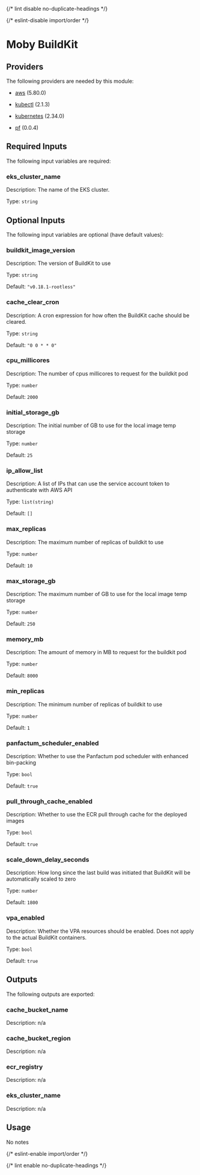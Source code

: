 
{/* lint disable no-duplicate-headings */}

{/* eslint-disable import/order */}

<ModuleHeader name="kube_buildkit" sourceHref="https://github.com/Panfactum/stack/tree/__PANFACTUM_VERSION_MAIN__/packages/infrastructure/kube_buildkit" status="beta" type="direct" />

# Moby BuildKit

## Providers

The following providers are needed by this module:

* [aws](https://registry.terraform.io/providers/hashicorp/aws/5.80.0/docs) (5.80.0)

* [kubectl](https://registry.terraform.io/providers/alekc/kubectl/2.1.3/docs) (2.1.3)

* [kubernetes](https://registry.terraform.io/providers/hashicorp/kubernetes/2.34.0/docs) (2.34.0)

* [pf](https://registry.terraform.io/providers/panfactum/pf/0.0.4/docs) (0.0.4)

## Required Inputs

The following input variables are required:

### eks\_cluster\_name

Description: The name of the EKS cluster.

Type: `string`

## Optional Inputs

The following input variables are optional (have default values):

### buildkit\_image\_version

Description: The version of BuildKit to use

Type: `string`

Default: `"v0.18.1-rootless"`

### cache\_clear\_cron

Description: A cron expression for how often the BuildKit cache should be cleared.

Type: `string`

Default: `"0 0 * * 0"`

### cpu\_millicores

Description: The number of cpus millicores to request for the buildkit pod

Type: `number`

Default: `2000`

### initial\_storage\_gb

Description: The initial number of GB to use for the local image temp storage

Type: `number`

Default: `25`

### ip\_allow\_list

Description: A list of IPs that can use the service account token to authenticate with AWS API

Type: `list(string)`

Default: `[]`

### max\_replicas

Description: The maximum number of replicas of buildkit to use

Type: `number`

Default: `10`

### max\_storage\_gb

Description: The maximum number of GB to use for the local image temp storage

Type: `number`

Default: `250`

### memory\_mb

Description: The amount of memory in MB to request for the buildkit pod

Type: `number`

Default: `8000`

### min\_replicas

Description: The minimum number of replicas of buildkit to use

Type: `number`

Default: `1`

### panfactum\_scheduler\_enabled

Description: Whether to use the Panfactum pod scheduler with enhanced bin-packing

Type: `bool`

Default: `true`

### pull\_through\_cache\_enabled

Description: Whether to use the ECR pull through cache for the deployed images

Type: `bool`

Default: `true`

### scale\_down\_delay\_seconds

Description: How long since the last build was initiated that BuildKit will be automatically scaled to zero

Type: `number`

Default: `1800`

### vpa\_enabled

Description: Whether the VPA resources should be enabled. Does not apply to the actual BuildKit containers.

Type: `bool`

Default: `true`

## Outputs

The following outputs are exported:

### cache\_bucket\_name

Description: n/a

### cache\_bucket\_region

Description: n/a

### ecr\_registry

Description: n/a

### eks\_cluster\_name

Description: n/a

## Usage

No notes

{/* eslint-enable import/order */}

{/* lint enable no-duplicate-headings */}

